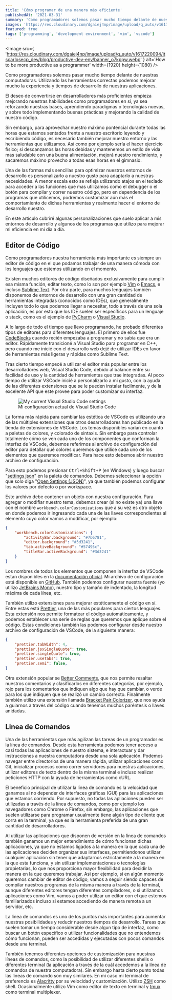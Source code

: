 ```yaml
---
title: 'Cómo programar de una manera más eficiente'
publishedAt: '2021-03-31'
summary: 'Como programadores solemos pasar mucho tiempo delante de nuestras computadoras. Utilizando las herramientas correctas podemos mejorar mucho la experiencia y tiempos de desarrollo.'
images: 'https://res.cloudinary.com/dgaiej4np/image/upload/q_auto/v1617220094/itscarlosecp_dev/blog/productive-dev-env/banner_o7kppw.webp'
featured: true
tags: ['programming', 'development environment', 'vim', 'vscode']
---
```


<Image
	src={
		'https://res.cloudinary.com/dgaiej4np/image/upload/q_auto/v1617220094/itscarlosecp_dev/blog/productive-dev-env/banner_o7kppw.webp'
	}
	alt='How to be more productive as a programmer'
	width={1920}
	height={1080}
/>

Como programadores solemos pasar mucho tiempo delante de nuestras computadoras. Utilizando las herramientas correctas podemos mejorar mucho la experiencia y tiempos de desarrollo de nuestras aplicaciones.

El deseo de convertirse en desarrolladores más proficientes empieza mejorando nuestras habilidades como programadores en sí, ya sea reforzando nuestras bases, aprendiendo paradigmas o tecnologías nuevas, y sobre todo implementando buenas prácticas y mejorando la calidad de nuestro código.

Sin embargo, para aprovechar nuestro máximo pontencial durante todas las horas que estamos sentados frente a nuestro escritorio leyendo y escribiendo código, es necesario también mejorar nuestro entorno y las herramientas que utilizamos. Así como por ejemplo sería el hacer ejercicio físico; si descanzamos las horas debidas y mantenemos un estilo de vida mas saludable con una buena alimentación, mejorá nuestro rendimiento, y sacaremos máximo provecho a todas esas horas en el gimnasio.

Una de las formas más sencillas para optimizar nuestros entornos de desarrollo es personalizarlo a nuestro gusto para adaptarlo a nuestras necesidades. A menor escala esto se refleja utilizando atajos en el teclado para acceder a las funciones que mas utilizamos como el debugger o el botón para compilar y correr nuestro código, pero en dependencia de los programas que utilicemos, podremos customizar aún más el comportamiento de dichas herramientas y realmente hacer el entorno de desarrollo nuestro.

En este artículo cubriré algunas personalizaciones que suelo aplicar a mis entornos de desarrollo y algunos de los programas que utilizo para mejorar mi eficiencia en mi día a día.

## Editor de Código

Como programadores nuestra herramienta más importante es siempre un editor de código en el que podamos trabajar de una manera cómoda con los lenguajes que estemos utilizando en el momento.

Existen muchos editores de código diseñados exclusivamente para cumplir esa misma función, editar texto, como lo son por ejemplo [Vim](https://www.vim.org/) o [Emacs](https://www.gnu.org/software/emacs/), e incluso [Sublime Text](https://www.sublimetext.com/). Por otra parte, para muchos lenguajes también disponemos de entornos de desarrollo con una gran cantidad de herramientas integradas (conocidos como IDEs), que generalmente incluyen todo lo que podemos llegar a necesitar, todo a través de una sola aplicación, es por esto que los IDE suelen ser específicos para un lenguaje o stack, como es el ejemplo de [PyCharm](https://www.jetbrains.com/pycharm/) o [Visual Studio](https://visualstudio.microsoft.com/).

A lo largo de todo el tiempo que llevo programando, he probado diferentes tipos de editores para diferentes lenguajes. El primero de ellos fue [CodeBlocks](https://www.codeblocks.org/) cuando recién empezaba a programar y no sabía que era un editor. Rápidamente transicioné a Visual Studio para programar en C++, pero cuando me inicié con el desarrollo web dejé de utilizar IDEs en favor de herramientas más ligeras y rápidas como Sublime Text.

Tras cierto tiempo empecé a utilizar el editor más popular entre los desarrolladores web, Visual Studio Code, debido al balance entre su facilidad de uso y la cantidad de herramientas que trae integradas. Al poco tiempo de utilizar VSCode inicié a personalizarlo a mi gusto, con la ayuda de las diferentes extensiones que se le pueden instalar facilmente, y de la excelente API que este provee para poder customizar su interfaz.

<figure>
	<Image
		src={
			'https://res.cloudinary.com/dgaiej4np/image/upload/q_auto/v1617223837/itscarlosecp_dev/blog/productive-dev-env/vscode_ary4fc.webp'
		}
		width={1920}
		height={1030}
		alt='My current Visual Studio Code settings'
	/>
	<figcaption>Mi configuración actual de Visual Studio Code</figcaption>
</figure>

La forma más rápida para cambiar las estética de VSCode es utilizando uno de las múltiples extensiones que otros desarrolladores han publicado en la tienda de extensiones de VSCode. Los temas disponibles varían en cuanto a paletas de colores, y colorado de sintaxis. Sin embargo para controlar totalmente cómo se ven cada uno de los componentes que conforman la interfaz de VSCode, debemos referirnos al archivo de configuración del editor para detallar qué colores queremos que utilice cada uno de los elementos que queremos modificar. Para hace esto debemos abrir nuestro archivo de configuración.

<Callout>
	Para esto podemos presionar <kbd>Ctrl+Shift+P</kbd> (en Windows) y luego
	buscar "<u>settings json</u>" en la paleta de comandos. Debemos seleccionar
	la opción que solo diga "<u>Open Settings (JSON)</u>", ya que también
	podemos configurar los valores por defecto o por workspace.
</Callout>

Este archivo debe contener un objeto con nuestra configuración. Para agregar o modifiar nuestro tema, debemos crear (si no existe ya) una llave con el nombre `workbench.colorCustomizations` que a su vez es otro objeto en donde podemos ir ingresando cada una de las llaves correspondientes al elemento cuyo color vamos a modificar, por ejemplo:

```json:settings.json
{
	"workbench.colorCustomizations": {
		"activityBar.background": "#7b6781",
		"editor.background": "#3d3241",
		"tab.activeBackground": "#57495c",
        "titleBar.activeBackground": "#3d3241"
	}
}
```

Los nombres de todos los elementos que componen la interfaz de VSCode estan disponibles en la [documentación oficial](https://code.visualstudio.com/api/references/theme-color). Mi archivo de configuración está disponible en [GitHub](https://github.com/itscarlosecp/.dotfiles/blob/main/vscode/settings.json). También podemos configurar nuestra fuente (yo utilizo [JetBrains Mono](https://www.jetbrains.com/lp/mono/)), nuestro tipo y tamaño de indentado, la longitud máxima de cada línea, etc.

También utilizo extensiones para mejorar estéticamente el código en sí. Entre estas está [Prettier](https://prettier.io/), una de las más populares para ciertos lenguajes. Esta extensión nos permite formatear el código automáticamente, y podemos establecer una serie de reglas que queremos que aplique sobre el código. Estas condiciones también las podemos configurar desde nuestro archivo de configuración de VSCode, de la siguiente manera:

```json:settings.json
{
	"prettier.tabWidth": 4,
	"prettier.jsxSingleQuote": true,
	"prettier.singleQuote": true,
	"prettier.useTabs": true,
	"prettier.semi": false,
}
```

Otra extensión popular se [Better Comments](https://marketplace.visualstudio.com/items?itemName=aaron-bond.better-comments), que nos permite resaltar nuestros comentarios y clasificarlos en diferentes categorías, por ejemplo, rojo para los comentarios que indiquen algo que hay que cambiar, o verde para los que indiquen que se realizó un cambio correcto. Finalmente también utilizo una extensión llamada [Bracket Pair Colorizer](https://marketplace.visualstudio.com/items?itemName=CoenraadS.bracket-pair-colorizer-2), que nos ayuda a guiarnos a través del código cuando tenemos muchos paréntesis o llaves anidadas.

## Linea de Comandos

Una de las herramientas que más agilizan las tareas de un programador es la línea de comandos. Desde esta herramienta podemos tener acceso a casi todas las aplicaciones de nuestro sistema, e interactuar y dar instrucciones a nuestra computadora desde una sola aplicación. Podemos navegar entre directorios de una manera rápida, utilizar aplicaciones como Git, inicializar procesos como correr servidores para nuestras aplicaciones, utilizar editores de texto dentro de la misma terminal e incluso realizar peticiones HTTP con la ayuda de herramientas como cURL.

El beneficio principal de utilizar la línea de comando es la velocidad que ganamos al no depender de interfaces gráficas (GUI) para las aplicaciones que estamos corriendo. Por supuesto, no todas las apliaciones pueden ser utilizadas a través de la línea de comandos, como por ejemplo los navegadores como Chrome o Firefox, sin embargo, las aplicaciones que suelen utilizarse para programar usualmente tiene algún tipo de cliente que corra en la terminal, ya que es la herramienta preferida de una gran cantidad de desarrolladores.

Al utilizar las aplicaciones que disponen de versión en la línea de comandos también ganamos un mejor entendimiento de cómo funcionan dichas aplicaciones, ya que no estamos ligados a la manera en la que cada una de las aplicaciones deciden organizar sus interfaces, permitiendonos utilizar cualquier aplicación sin tener que adaptarnos estrictamente a la manera en la que esta funciona, y sin utilizar implementaciones o tecnologías propietarias, lo que nos proporciona mayor flexibilidad para decidir la manera en la que queremos trabajar. Asi por ejemplo, si en algún momento queremos cambiar de editor de código, vamos a seguir siendo capaces de compilar nuestros programas de la misma manera a través de la terminal, aunque diferentes editores tengan diferentes compiladores, o si utilizamos aplicaciones como Vim, vamos a poder utilizar un editor con el que estemos familiarizados incluso si estamos accediendo de manera remota a un servidor, etc.

La línea de comandos es uno de los puntos más importantes para aumentar nuestras posibilidades y reducir nuestros tiempos de desarrollo. Tareas que suelen tomar un tiempo considerable desde algun tipo de interfaz, como buscar un botón específico o utilizar funcionalidades que no entendemos cómo funcionan, pueden ser accedidas y ejecutadas con pocos comandos desde una terminal.

También tenemos diferentes opciones de customización para nuestras líneas de comandos, como la posibilidad de utilizar diferentes shells o diferentes terminal (la aplicación a través de la cuál accedemos a la línea de comandos de nuestra computadora). Sin embargo hasta cierto punto todas las líneas de comando son muy similares. En mi caso mi terminal de preferencia es [Alacritty](https://github.com/alacritty/alacritty) por su velocidad y customización. Utilizo [ZSH](https://ohmyz.sh/) como shell. Ocasionalmente utilizo Vim como editor de texto en terminal y [tmux](https://github.com/tmux/tmux/wiki) como terminal multiplexer.
